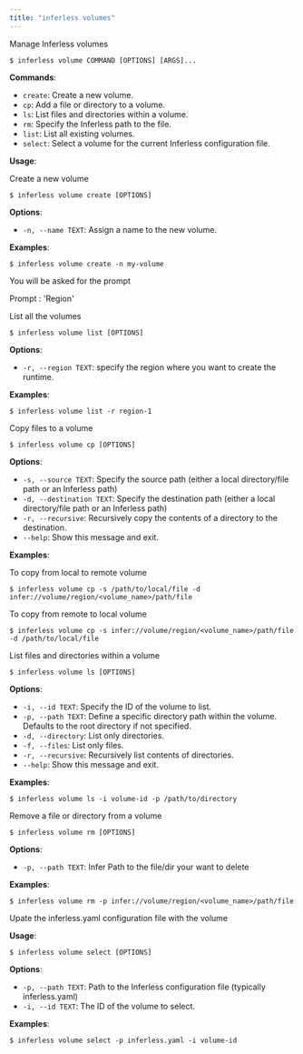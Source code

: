 ```yaml
---
title: "inferless volumes"
---
```



Manage Inferless volumes 

```console
$ inferless volume COMMAND [OPTIONS] [ARGS]...
```

**Commands**:

* `create`: Create a new volume.
* `cp`: Add a file or directory to a volume.
* `ls`: List files and directories within a volume.
* `rm`: Specify the Inferless path to the file.
* `list`: List all existing volumes.
* `select`: Select a volume for the current Inferless configuration file.


**Usage**:

Create a new volume

```console
$ inferless volume create [OPTIONS]
```

**Options**:

* `-n, --name TEXT`: Assign a name to the new volume.


**Examples**:
```console
$ inferless volume create -n my-volume 
```

You will be asked for the prompt 

Prompt : 'Region'


List all the volumes 

```console
$ inferless volume list [OPTIONS]
```

**Options**:

* `-r, --region TEXT`: specify the region where you want to create the runtime.


**Examples**:
```console
$ inferless volume list -r region-1
```

Copy files to a volume 

```console
$ inferless volume cp [OPTIONS]
```

**Options**:

* `-s, --source TEXT`: Specify the source path (either a local directory/file path or an Inferless path)
* `-d, --destination TEXT`: Specify the destination path (either a local directory/file path or an Inferless path)
* `-r, --recursive`: Recursively copy the contents of a directory to the destination.
* `--help`: Show this message and exit.

**Examples**:

To copy from local to remote volume

```console
$ inferless volume cp -s /path/to/local/file -d infer://volume/region/<volume_name>/path/file
```

To copy from remote to local volume

```console
$ inferless volume cp -s infer://volume/region/<volume_name>/path/file -d /path/to/local/file
```


List files and directories within a volume

```console
$ inferless volume ls [OPTIONS]
```

**Options**:

* `-i, --id TEXT`: Specify the ID of the volume to list.
* `-p, --path TEXT`: Define a specific directory path within the volume. Defaults to the root directory if not specified.
* `-d, --directory`: List only directories.
* `-f, --files`: List only files.
* `-r, --recursive`: Recursively list contents of directories.
* `--help`: Show this message and exit.


**Examples**:

```console
$ inferless volume ls -i volume-id -p /path/to/directory
```

Remove a file or directory from a volume

```console
$ inferless volume rm [OPTIONS]
```

**Options**:
* `-p, --path TEXT`: Infer Path to the file/dir your want to delete

**Examples**:

```console
$ inferless volume rm -p infer://volume/region/<volume_name>/path/file
```

Upate the inferless.yaml configuration file with the volume

**Usage**:

```console
$ inferless volume select [OPTIONS]
```

**Options**:

* `-p, --path TEXT`: Path to the Inferless configuration file (typically inferless.yaml)
* `-i, --id TEXT`: The ID of the volume to select.


**Examples**:

```console
$ inferless volume select -p inferless.yaml -i volume-id
```

